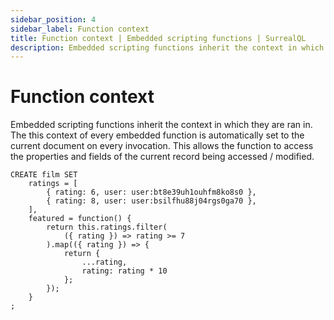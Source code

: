 ```yaml
---
sidebar_position: 4
sidebar_label: Function context
title: Function context | Embedded scripting functions | SurrealQL
description: Embedded scripting functions inherit the context in which they are ran in. The this context of every embedded function is automatically set to the current document on every invocation.
---
```


# Function context

Embedded scripting functions inherit the context in which they are ran in. The this context of every embedded function is automatically set to the current document on every invocation. This allows the function to access the properties and fields of the current record being accessed / modified.

```surql
CREATE film SET
	ratings = [
		{ rating: 6, user: user:bt8e39uh1ouhfm8ko8s0 },
		{ rating: 8, user: user:bsilfhu88j04rgs0ga70 },
	],
	featured = function() {
		return this.ratings.filter(
			({ rating }) => rating >= 7
		).map(({ rating }) => {
			return {
				...rating,
				rating: rating * 10
			};
		});
	}
;
```